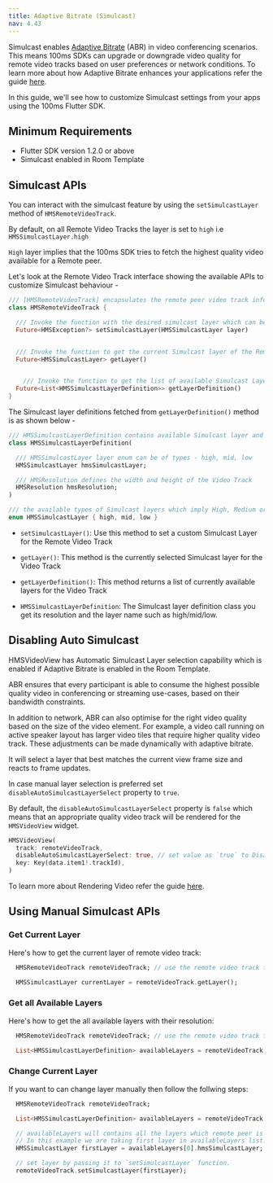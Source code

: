 ```yaml
---
title: Adaptive Bitrate (Simulcast)
nav: 4.43
---
```


Simulcast enables [Adaptive Bitrate](../foundation/adaptive-bitrate) (ABR) in video conferencing scenarios. This means 100ms SDKs can upgrade or downgrade video quality for remote video tracks based on user preferences or network conditions. To learn more about how Adaptive Bitrate enhances your applications refer the guide [here](../foundation/adaptive-bitrate).

In this guide, we'll see how to customize Simulcast settings from your apps using the 100ms Flutter SDK.

## Minimum Requirements

-   Flutter SDK version 1.2.0 or above
-   Simulcast enabled in Room Template

## Simulcast APIs

You can interact with the simulcast feature by using the `setSimulcastLayer` method of `HMSRemoteVideoTrack`.

By default, on all Remote Video Tracks the layer is set to `high` i.e `HMSSimulcastLayer.high`

`High` layer implies that the 100ms SDK tries to fetch the highest quality video available for a Remote peer.

Let's look at the Remote Video Track interface showing the available APIs to customize Simulcast behaviour -

```dart
/// [HMSRemoteVideoTrack] encapsulates the remote peer video track information
class HMSRemoteVideoTrack {

  /// Invoke the function with the desired simulcast layer which can be of types - [HMSSimulcastLayer.high], [HMSSimulcastLayer.low], [HMSSimulcastLayer.mid]
  Future<HMSException?> setSimulcastLayer(HMSSimulcastLayer layer)


  /// Invoke the function to get the current Simulcast layer of the Remote Video Track
  Future<HMSSimulcastLayer> getLayer()


	/// Invoke the function to get the list of available Simulcast Layers for a Remote Video Track
  Future<List<HMSSimulcastLayerDefinition>> getLayerDefinition()
}
```

The Simulcast layer definitions fetched from `getLayerDefinition()` method is as shown below -

```dart
/// HMSSimulcastLayerDefinition contains available Simulcast layer and resolution
class HMSSimulcastLayerDefinition(

  /// HMSSimulcastLayer layer enum can be of types - high, mid, low
  HMSSimulcastLayer hmsSimulcastLayer;

  /// HMSResolution defines the width and height of the Video Track
  HMSResolution hmsResolution;
)

/// the available types of Simulcast layers which imply High, Medium or Low Video quality
enum HMSSimulcastLayer { high, mid, low }
```

-   `setSimulcastLayer()`: Use this method to set a custom Simulcast Layer for the Remote Video Track

-   `getLayer()`: This method is the currently selected Simulcast layer for the Video Track

-   `getLayerDefinition()`: This method returns a list of currently available layers for the Video Track

-   `HMSSimulcastLayerDefinition`: The Simulcast layer definition class you get its resolution and the layer name such as high/mid/low.

## Disabling Auto Simulcast

HMSVideoView has Automatic Simulcast Layer selection capability which is enabled if Adaptive Bitrate is enabled in the Room Template.

ABR ensures that every participant is able to consume the highest possible quality video in conferencing or streaming use-cases, based on their bandwidth constraints.

In addition to network, ABR can also optimise for the right video quality based on the size of the video element. For example, a video call running on active speaker layout has larger video tiles that require higher quality video track. These adjustments can be made dynamically with adaptive bitrate.

It will select a layer that best matches the current view frame size and reacts to frame updates.

In case manual layer selection is preferred set `disableAutoSimulcastLayerSelect` property to `true`.

By default, the `disableAutoSimulcastLayerSelect` property is `false` which means that an appropriate quality video track will be rendered for the `HMSVideoView` widget.

```dart
HMSVideoView(
  track: remoteVideoTrack,
  disableAutoSimulcastLayerSelect: true, // set value as `true` to Disable Automatic Simulcast Layer Selection of Video Track
  key: Key(data.item1!.trackId),
)
```

To learn more about Rendering Video refer the guide [here](../features/render-video).

## Using Manual Simulcast APIs

### Get Current Layer

Here's how to get the current layer of remote video track:

```dart
  HMSRemoteVideoTrack remoteVideoTrack; // use the remote video track from the onTrackUpdate listener

  HMSSimulcastLayer currentLayer = remoteVideoTrack.getLayer();
```

### Get all Available Layers

Here's how to get the all available layers with their resolution:

```dart
  HMSRemoteVideoTrack remoteVideoTrack; // use the remote video track from the onTrackUpdate listener

  List<HMSSimulcastLayerDefinition> availableLayers = remoteVideoTrack.getLayerDefinition();
```

### Change Current Layer

If you want to can change layer manually then follow the follwing steps:

```dart
  HMSRemoteVideoTrack remoteVideoTrack;

  List<HMSSimulcastLayerDefinition> availableLayers = remoteVideoTrack.getLayerDefinition();

  // availableLayers will contains all the layers which remote peer is publishing.
  // In this example we are taking first layer in availableLayers list.
  HMSSimulcastLayer firstLayer = availableLayers[0].hmsSimulcastLayer;

  // set layer by passing it to `setSimulcastLayer` function.
  remoteVideoTrack.setSimulcastLayer(firstLayer);
```

